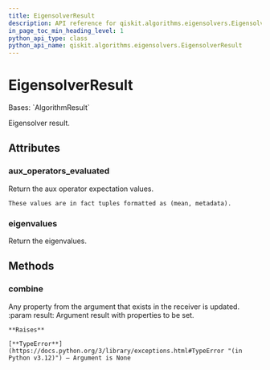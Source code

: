 ```yaml
---
title: EigensolverResult
description: API reference for qiskit.algorithms.eigensolvers.EigensolverResult
in_page_toc_min_heading_level: 1
python_api_type: class
python_api_name: qiskit.algorithms.eigensolvers.EigensolverResult
---
```


# EigensolverResult

<Class id="qiskit.algorithms.eigensolvers.EigensolverResult" isDedicatedPage={true} github="https://github.com/qiskit/qiskit/tree/stable/0.46/qiskit/algorithms/eigensolvers/eigensolver.py" signature="qiskit.algorithms.eigensolvers.EigensolverResult">
  Bases: `AlgorithmResult`

  Eigensolver result.

  ## Attributes

  ### aux\_operators\_evaluated

  <Attribute id="qiskit.algorithms.eigensolvers.EigensolverResult.aux_operators_evaluated" name="aux_operators_evaluated">
    Return the aux operator expectation values.

    These values are in fact tuples formatted as (mean, metadata).
  </Attribute>

  ### eigenvalues

  <Attribute id="qiskit.algorithms.eigensolvers.EigensolverResult.eigenvalues" name="eigenvalues">
    Return the eigenvalues.
  </Attribute>

  ## Methods

  ### combine

  <Function id="qiskit.algorithms.eigensolvers.EigensolverResult.combine" name="combine" signature="combine(result)">
    Any property from the argument that exists in the receiver is updated. :param result: Argument result with properties to be set.

    **Raises**

    [**TypeError**](https://docs.python.org/3/library/exceptions.html#TypeError "(in Python v3.12)") – Argument is None
  </Function>
</Class>

